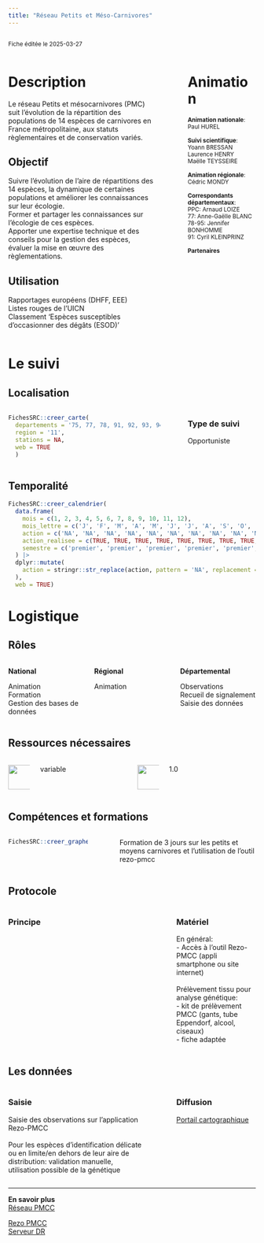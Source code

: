 ```yaml
---
title: "Réseau Petits et Méso-Carnivores"
---
```


:::::::::::::: {.columns}
::: {.column width="70%"}
<small>Fiche éditée le 2025-03-27</small>

:::
::: {.column width="5%"}
:::
::: {.column width="25%"}


:::
::::::::::::::


:::::::::::::: {.columns}
::: {.column width="65%"}
# Description

Le réseau Petits et mésocarnivores (PMC) suit l’évolution de la répartition des populations de 14 espèces de carnivores en France métropolitaine, aux statuts règlementaires et de conservation variés.


## Objectif

Suivre l’évolution de l’aire de répartitions des 14 espèces, la dynamique de certaines populations et améliorer les connaissances sur leur écologie.<br>Former et partager les connaissances sur l’écologie de ces espèces.<br>Apporter une expertise technique et des conseils pour la gestion des espèces, évaluer la mise en œuvre des règlementations.

## Utilisation

Rapportages européens (DHFF, EEE)<br>Listes rouges de l’UICN<br>Classement ‘Espèces susceptibles d’occasionner des dégâts (ESOD)’
:::
::: {.column width="5%"}
:::
::: {.column width="30%"}
# Animation
<small>
<b>Animation nationale</b>:<br>Paul HUREL<br><br><b>Suivi scientifique</b>:<br>Yoann BRESSAN<br>Laurence HENRY<br>Maëlle TEYSSEIRE<br><br><b>Animation régionale</b>:<br>Cédric MONDY<br><br><b>Correspondants départementaux</b>:<br>PPC: Arnaud LOIZE<br>77: Anne-Gaëlle BLANC<br>78-95: Jennifer BONHOMME<br>91: Cyril KLEINPRINZ

<b>Partenaires</b>


</small>
:::
::::::::::::::

# Le suivi

## Localisation
:::::::::::::: {.columns}
::: {.column width="67%"}

```r
FichesSRC::creer_carte(
  departements = '75, 77, 78, 91, 92, 93, 94, 95',
  region = '11',
  stations = NA,
  web = TRUE
  )
```

:::
:::{.column width="3%"}
:::
:::{.column width="30%"}
### Type de suivi
Opportuniste
:::
::::::::::::::
## Temporalité


```r
FichesSRC::creer_calendrier(
  data.frame(
    mois = c(1, 2, 3, 4, 5, 6, 7, 8, 9, 10, 11, 12),
    mois_lettre = c('J', 'F', 'M', 'A', 'M', 'J', 'J', 'A', 'S', 'O', 'N', 'D'),
    action = c('NA', 'NA', 'NA', 'NA', 'NA', 'NA', 'NA', 'NA', 'NA', 'NA', 'NA', 'NA'),
    action_realisee = c(TRUE, TRUE, TRUE, TRUE, TRUE, TRUE, TRUE, TRUE, TRUE, TRUE, TRUE, TRUE),
    semestre = c('premier', 'premier', 'premier', 'premier', 'premier', 'premier', 'second', 'second', 'second', 'second', 'second', 'second')
  ) |>
  dplyr::mutate(
    action = stringr::str_replace(action, pattern = 'NA', replacement = "")
  ),
  web = TRUE)
```

# Logistique

## Rôles
:::::::::::::: {.columns}
::: {.column width="33%"}
<b>National</b>

Animation<br>Formation<br>Gestion des bases de données
:::
::: {.column width="33%"}
<b>Régional</b>

Animation
:::
::: {.column width="33%"}
<b>Départemental</b>

Observations<br>Recueil de signalement<br>Saisie des données
:::
::::::::::::::

## Ressources nécessaires

:::::::::::::: {.columns}
::: {.column width="10%"}
<img src="www/history.png" height="50">
:::
::: {.column width="40%"}
  variable
:::
::: {.column width="10%"}
<img src="www/standing-up-man.png" height="50">
:::
::: {.column width="40%"}
  1.0
:::
::::::::::::::


## Compétences et formations

:::::::::::::: {.columns}
::: {.column width="35%"}

```r
FichesSRC::creer_graphe_expertise('formé')
```


:::
::: {.column width="5%"}
:::
::: {.column width="60%"}
Formation de 3 jours sur les petits et moyens carnivores et l’utilisation de l’outil rezo-pmcc
:::
::::::::::::::


## Protocole
:::::::::::::: {.columns}
::: {.column width="60%"}
### Principe


:::
::: {.column width="5%"}
:::
::: {.column width="35%"}
### Matériel

En général:<br>- Accès à l’outil Rezo-PMCC (appli smartphone ou site internet)<br><br>Prélèvement tissu pour analyse génétique:<br>- kit de prélèvement PMCC (gants, tube Eppendorf, alcool, ciseaux)<br>- fiche adaptée
:::
::::::::::::::



## Les données

:::::::::::::: {.columns}
::: {.column width="60%"}
### Saisie

Saisie des observations sur l’application Rezo-PMCC<br><br>Pour les espèces d’identification délicate ou en limite/en dehors de leur aire de distribution: validation manuelle, utilisation possible de la génétique
:::
::: {.column width="5%"}
:::
::: {.column width="35%"}
### Diffusion

<a href='https://professionnels.ofb.fr/fr/node/1089' target='_blank'>Portail cartographique</a>
:::
::::::::::::::

<hr>

<div class="card">
  <b>En savoir plus</b><br>
  <a href='https://professionnels.ofb.fr/fr/reseau-petits-meso-carnivores' target='_blank'>Réseau PMCC</a><br>
  
  
  <a href='http://geo.ofb.fr/rezopmcc' target='_blank'>Rezo PMCC</a><br>
  <a href='file://ad.intra/dfs/COMMUNS/REGIONS/IDF/DR/05_CONNAISSANCE/PMC'>Serveur DR</a><br>
  
</div>
